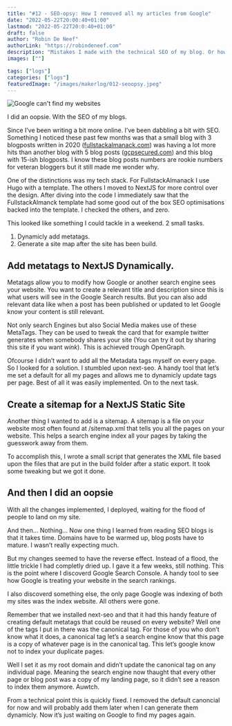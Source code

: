 ```yaml
---
title: "#12 - SEO-opsy: How I removed all my articles from Google"
date: "2022-05-22T20:00:40+01:00"
lastmod: "2022-05-22T20:0:40+01:00"
draft: false
author: "Robin De Neef"
authorLink: "https://robindeneef.com"
description: "Mistakes I made with the technical SEO of my blog. Or how I removed all my articles from Google by accident."
images: [""]

tags: ["logs"]
categories: ["logs"]
featuredImage: "/images/makerlog/012-seoopsy.jpeg"
---
```


![Google can't find my websites](/images/makerlog/012-seoopsy.jpeg)

I did an oopsie. With the SEO of my blogs. 

Since I’ve been writing a bit more online. I’ve been dabbling a bit with SEO. Something I noticed these past few months was that a small blog with 3 blogposts written in 2020 ([fullstackalmanack.com](https://fullstackalmanack.com)) was having a lot more hits than another blog with 5 blog posts ([gcpsecured.com](https://gcpsecured.com)) and this blog with 15-ish blogposts. I know these blog posts numbers are rookie numbers for veteran bloggers but it still made me wonder why. 

One of the distinctions was my tech stack. For FullstackAlmanack I use Hugo with a template. The others I moved to NextJS for more control over the design. After diving into the code I immediately saw that the FullstackAlmanck template had some good out of the box SEO optimisations backed into the template. I checked the others, and zero. 

This looked like something I could tackle in a weekend. 2 small tasks. 

1. Dynamicly add metatags. 
2. Generate a site map after the site has been build. 

## Add metatags to NextJS Dynamically.

Metatags allow you to modify how Google or another search engine sees your website. You want to create a relevant title and description since this is what users will see in the Google Search results. But you can also add relevant data like when a post has been published or updated to let Google know your content is still relevant.

Not only search Engines but also Social Media makes use of these MetaTags. They can be used to tweak the card that for example twitter generates when somebody shares your site (You can try it out by sharing this site if you want *wink*). This is achieved trough OpenGraph.

Ofcourse I didn’t want to add all the Metadata tags myself on every page. So I looked for a solution. I stumbled upon next-seo. A handy tool that let’s me set a default for all my pages and allows me to dynamicly update tags per page. Best of all it was easily implemented. On to the next task.

## Create a sitemap for a NextJS Static Site

Another thing I wanted to add is a sitemap. A sitemap is a file on your website most often found at /sitemap.xml that tells you all the pages on your website. This helps a search engine index all your pages by taking the guesswork away from them. 

To accomplish this, I wrote a small script that generates the XML file based upon the files that are put in the build folder after a static export. It took some tweaking but we got it done. 

## And then I did an oopsie

With all the changes implemented, I deployed, waiting for the flood of people to land on my site. 

And then… Nothing… Now one thing I learned from reading SEO blogs is that it takes time. Domains have to be warmed up, blog posts have to mature. I wasn’t really expecting much. 

But my changes seemed to have the reverse effect. Instead of a flood, the little trickle I had completly dried up. I gave it a few weeks, still nothing. This is the point where I discoverd Google Search Console. A handy tool to see how Google is treating your website in the search rankings. 

I also discoverd something else, the only page Google was indexing of both my sites was the index website. All others were gone. 

Remember that we installed next-seo and that it had this handy feature of creating default metatags that could be reused on every website? Well one of the tags I put in there was the canonical tag. For those of you who don’t know what it does, a canonical tag let’s a search engine know that this page is a copy of whatever page is in the canonical tag. This let’s google know not to index your duplicate pages. 

Well I set it as my root domain and didn’t update the canonical tag on any individual page. Meaning the search engine now thaught that every other page or blog post was a copy of my landing page, so it didn’t see a reason to index them anymore. Auwtch. 

From a technical point this is quickly fixed. I removed the default canoncial for now and will probably add them later when I can generate them dynamicly. Now it’s just waiting on Google to find my pages again.